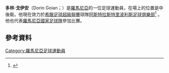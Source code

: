 {{noteTA
|1=zh-hans:戈扬;zh-hk:哥恩;zh-tw:哥耶;
}}

'''多林·戈伊安'''（Dorin Goian；{{bd|1980年|12月12日}}）是[[羅馬尼亞|羅馬尼亞]]的一位足球運動員，在場上的位置是中後衛。他現在效力於[[希臘足球超級聯賽|希臘足球超級聯賽]]球隊[[阿斯特拉斯特里波利斯足球俱樂部|阿斯特拉斯特里波利斯足球俱樂部]]<ref>{{cite news|title=Fans welcomed him with flowers »Dorin Goian signed with Asteras Tripolis|trans_title=Fanii l-au primit cu flori » Dorin Goian a semnat cu Asteras Tripolis|url=http://www.gsp.ro/international/stranieri/fanii-l-au-primit-cu-flori-dorin-goian-a-semnat-cu-asteras-tripolis-403971.html|publisher=Gazeta Sporturilor|language=ro|date=21 July 2013|accessdate=25 July 2013|archive-date=2018-07-04|archive-url=https://web.archive.org/web/20180704182645/https://www.gsp.ro/international/stranieri/fanii-l-au-primit-cu-flori-dorin-goian-a-semnat-cu-asteras-tripolis-403971.html|dead-url=no}}</ref>
。他也代表[[羅馬尼亞國家足球隊|羅馬尼亞國家足球隊]]參加比賽。

==參考資料==
{{Reflist}}

{{2008年歐洲足球錦標賽羅馬尼亞參賽名單}}
{{DEFAULTSORT: Goian, Dorin}}

[[Category:羅馬尼亞足球運動員|Category:羅馬尼亞足球運動員]]